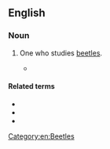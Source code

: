 ==English==

===Noun===
{{en-noun}}

# {{lb|en|entomology}} One who studies [[beetle]]s.
#* {{quote-web|1=en|date=May 14, 2022|author=Ted C. MacRae|work=Cupressaceae|url=https://beetlesinthebush.com/category/plantae/cupressaceae/|text=Recently, another '''coleopterist''' collected Brachys barberi—more typically a southwestern species—on Quercus harvardii (shinnery oak) at this spot.}}

====Related terms====
* {{l|en|coleopterological}}
* {{l|en|coleopterologist}}
* {{l|en|coleopterology}}

[[Category:en:Beetles]]
{{c|en|Scientists}}